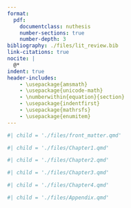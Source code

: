 ```yaml
---
format: 
  pdf:
    documentclass: nuthesis
    number-sections: true
    number-depth: 3
bibliography: ./files/lit_review.bib
link-citations: true
nocite: |
  @*
indent: true
header-includes: 
    - \usepackage{amsmath}
    - \usepackage{unicode-math}
    - \numberwithin{equation}{section}
    - \usepackage{indentfirst}
    - \usepackage{mathrsfs}
    - \usepackage{enumitem}
---
```


<!-- Front matter: title page, abstract, and table of contents -->

```r
#| child = './files/front_matter.qmd'
```

```r
#| child = './files/Chapter1.qmd'
```

```r
#| child = './files/Chapter2.qmd'
```

```r
#| child = './files/Chapter3.qmd'
```

```r
#| child = './files/Chapter4.qmd'
```

\chapter*{References}

::: {#refs}
:::

```r
#| child = './files/Appendix.qmd'
```





